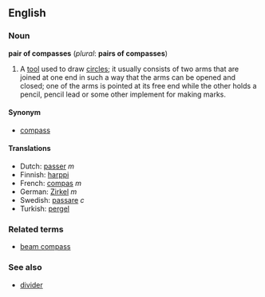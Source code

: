 ==English==
===Noun===
'''pair of compasses''' (''plural'': '''pairs of compasses''')

# A [[tool]] used to draw [[circle]]s; it usually consists of two arms that are joined at one end in such a way that the arms can be opened and closed; one of the arms is pointed at its free end while the other holds a pencil, pencil lead or some other implement for making marks.

====Synonym====
*[[compass]]

====Translations====
*Dutch: [[passer]] ''m''
*Finnish: [[harppi]]
*French: [[compas]] ''m''
*German: [[Zirkel]] ''m''
*Swedish: [[passare]] ''c''
*Turkish: [[pergel]]

===Related terms===
*[[beam compass]]

===See also===
*[[divider]]